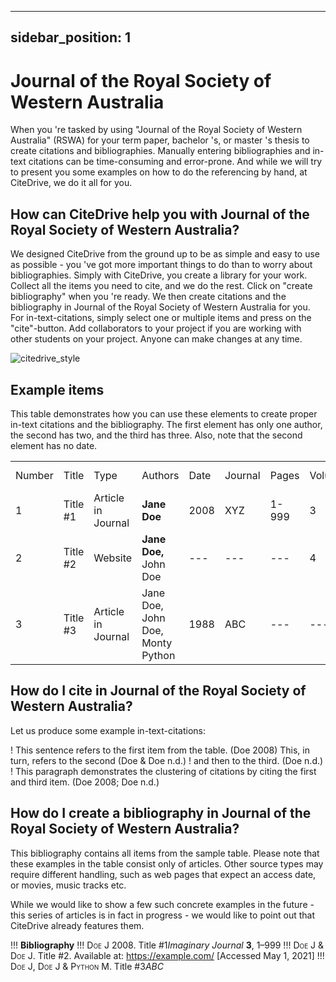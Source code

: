 
---
sidebar_position: 1
---

# Journal of the Royal Society of Western Australia

When you 're tasked by using "Journal of the Royal Society of Western Australia" (RSWA) for your term paper, bachelor 's, or master 's thesis to create citations and bibliographies.
Manually entering bibliographies and in-text citations can be time-consuming and error-prone. And while we will try to present you some examples on how to do the referencing by hand, at CiteDrive, we do it all for you.

<!---
## About  Journal of the Royal Society of Western Australia

* Title: Journal of the Royal Society of Western Australia
* Short Title (Id): RSWA)
* Authors: Journal of the Royal Society of Western Australia
* Download: Journal of the Royal Society of Western Australia
 --->

## How can CiteDrive help you with Journal of the Royal Society of Western Australia?

We designed CiteDrive from the ground up to be as simple and easy to use as possible - you 've got more important things to do than to worry about bibliographies. Simply with CiteDrive, you create a library for your work. Collect all the items you need to cite, and we do the rest. Click on "create bibliography" when you 're ready. We then create citations and the bibliography in Journal of the Royal Society of Western Australia for you. For in-text-citations, simply select one or multiple items and press on the "cite"-button. Add collaborators to your project if you are working with other students on your project. Anyone can make changes at any time.


![citedrive_style](images/journal-of-the-royal-society-of-western-australia.svg "Choose Journal of the Royal Society of Western Australia in the CiteDrive App")


## Example items

This table demonstrates how you can use these elements to create proper in-text citations and the bibliography. The first element has only one author, the second has two, and the third has three. Also, note that the second element has no date.


<table>
  <tr>
   <td>Number
   </td>
   <td>Title
   </td>
   <td>Type
   </td>
   <td>Authors
   </td>
   <td>Date
   </td>
   <td>Journal
   </td>
   <td>Pages
   </td>
   <td>Volume
   </td>
   <td>Issue
   </td>
   <td>Access Date
   </td>
  </tr>
  <tr>
   <td>1
   </td>
   <td>Title #1
   </td>
   <td>Article in Journal
   </td>
   <td><strong>Jane Doe</strong>
   </td>
   <td>2008
   </td>
   <td>XYZ
   </td>
   <td>1-999
   </td>
   <td>3
   </td>
   <td>2
   </td>
   <td>--
   </td>
  </tr>
  <tr>
   <td>
2
   </td>
   <td>Title #2
   </td>
   <td>Website
   </td>
   <td><strong>Jane Doe, </strong>John Doe
   </td>
   <td>---
   </td>
   <td>---
   </td>
   <td>---
   </td>
   <td>4
   </td>
   <td>---
   </td>
   <td>2020-05-01
   </td>
  </tr>
  <tr>
   <td>3
   </td>
   <td>Title #3
   </td>
   <td>Article in Journal
   </td>
   <td>Jane Doe, John Doe, Monty Python
   </td>
   <td>1988
   </td>
   <td>ABC
   </td>
   <td>---
   </td>
   <td>---
   </td>
   <td>16
   </td>
   <td>---
   </td>
  </tr>
</table>



## How do I cite in  Journal of the Royal Society of Western Australia?

Let us produce some example in-text-citations:

! This sentence refers to the first item from the table. (Doe 2008) This, in turn, refers to the second (Doe &amp; Doe n.d.)
! and then to the third.  (Doe n.d.)
! This paragraph demonstrates the clustering of citations by citing the first and third item. (Doe 2008; Doe n.d.)



## How do I create a bibliography in Journal of the Royal Society of Western Australia?

This bibliography contains all items from the sample table. Please note that these examples in the table consist only of articles. Other source types may require different handling, such as web pages that expect an access date, or movies, music tracks etc.

While we would like to show a few such concrete examples in the future - this series of articles is in fact in progress - we would like to point out that CiteDrive already features them.


!!! **Bibliography**
!!! <span style="font-variant:small-caps;">Doe</span> <span style="font-variant:small-caps;">J</span> 2008. Title #1<i>Imaginary Journal</i> <b>3</b>, 1–999
!!! <span style="font-variant:small-caps;">Doe</span> <span style="font-variant:small-caps;">J</span> &amp; <span style="font-variant:small-caps;">Doe</span> <span style="font-variant:small-caps;">J</span>. Title #2. Available at: https://example.com/ [Accessed May 1, 2021]
!!! <span style="font-variant:small-caps;">Doe</span> <span style="font-variant:small-caps;">J</span>, <span style="font-variant:small-caps;">Doe</span> <span style="font-variant:small-caps;">J</span> &amp; <span style="font-variant:small-caps;">Python</span> <span style="font-variant:small-caps;">M</span>. Title #3<i>ABC</i>


```
        